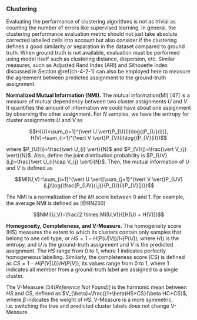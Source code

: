 
### Clustering {#ch-4-1-3}

Evaluating the performance of clustering algorithms is not as trivial as counting the number of errors like supervised learning. In general, the clustering performance evaluation metric should not just take absolute corrected labelled cells  into account but also consider if the clustering defines a good similarity or separation in the dataset compared to ground truth. When ground truth is not available, evaluation must be performed using model itself such as clustering distance, dispersion, etc. Similar measures, such as Adjusted Rand Index (ARI) and Silhouette Index discussed in Section \@ref(ch-4-2-1) can also be employed here to measure the agreement between predicted assignment to the ground-truth assignment. 

**Normalized Mutual Information (NMI).** The mutual information(MI) [47]  is a measure of mutual dependency between two cluster assignments $U$ and $V$. It quantifies the amount of information we could have about one assignment by observing the other assignment. For $N$ samples, we have the entropy for cluster assignments $U$ and $V$ as

$$H(U)=\sum_{i=1}^{\vert U \vert}P_{U}(i)\log{(P_{U}(i))},  H(V)=\sum_{i=1}^{\vert V \vert}P_{V}(i)\log{(P_{V}(i))}$$

where $P_{U}(i)=\frac{\vert U_{i} \vert}{N}$ and $P_{V}(j)=\frac{\vert V_{j} \vert}{N}$. Also, define the joint distribution probability is $P_{UV}(i,j)=\frac{\vert U_{i}\cap V_{j} \vert}{N}$. Then, the mutual information of $U$ and $V$ is defined as

$$MI(U,V)=\sum_{i=1}^{\vert U \vert}\sum_{j=1}^{\vert V \vert}P_{UV}(i,j)\log{\frac{P_{UV}(i,j)}{P_{U}(i)P_{V}(j)}}$$

The NMI is a normalization of the $MI$ score between 0 and 1. For example, the average NMI is defined as [@RN250]<!--[53]-->

$$NMI(U,V)=\frac{2 \times MI(U,V)}{[H(U) + H(V)]}$$

**Homogeneity, Completeness, and V-Measure.** The homogeneity score (HS) measures the extent to which its clusters contain only samples that belong to one cell type, or $HS=1-H(P(U\vert V))/H(P(U))$, where $H()$ is the entropy, and $U$ is the ground-truth assignment and $V$ is the predicted assignment. The $HS$ range from 0 to 1, where 1 indicates perfectly homogeneous labelling.  Similarly, the completeness score (CS) is defined as $CS=1-H(P(V \vert U))/H(P(V))$, its values range from 0 to 1, where 1 indicates all member from a ground-truth label are assigned to a single cluster.

The V-Measure [54*(Reference Not Found)*]<!--[54]--> is the harmonic mean between $HS$ and $CS$, defined as $V_{\beta}=\frac{(1+\beta)HS×CS}{\beta HC+CS}$, where $\beta$ indicates the weight of $HS$. V-Measure is a more symmetric, i.e. switching the true and predicted cluster labels does not change V-Measure.
    
    
    
    
    
    
    
    
    
    
    
